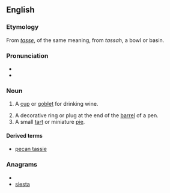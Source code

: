 {{also|Tassie}}
==English==

===Etymology===

From {{etyl|fr}} ''[[tasse]]'', of the same meaning, from {{etyl|ar}} ''tassah'', a bowl or basin.

===Pronunciation===
* {{IPA|ˈtæsi}}
* {{rhymes|æsi}}

===Noun===
{{en-noun}}

# {{Scotland}} A [[cup]] or [[goblet]] for drinking wine.
# A decorative ring or plug  at the end of the [[barrel]] of a pen.
# A small [[tart]] or miniature [[pie]].

====Derived terms====
* [[pecan tassie]]

===Anagrams===
* {{alphagram|aeisst}}
* [[siesta#English|siesta]]